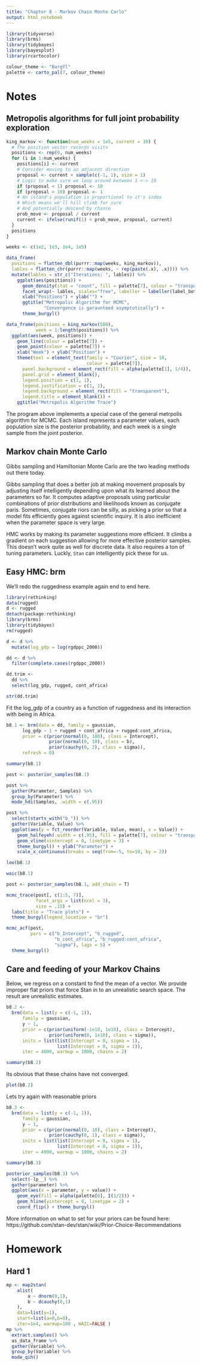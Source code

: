 ```yaml
---
title: "Chapter 8 - Markov Chain Monte Carlo"
output: html_notebook
---
```


```r
library(tidyverse)
library(brms)
library(tidybayes)
library(bayesplot)
library(rcartocolor)

colour_theme <- "BurgYl"
palette <- carto_pal(7, colour_theme)
```


# Notes

## Metropolis algorithms for full joint probability exploration

```r
king_markov <- function(num_weeks = 1e5, current = 10) {
  # The position vector records visits
  positions <- rep(0, num_weeks)
  for (i in 1:num_weeks) {
    positions[i] <- current
    # Consider moving to an adjacent direction
    proposal <- current + sample(c(-1, 1), size = 1)
    # Logic to make sure we loop around between 1 <-> 10
    if (proposal < 1) proposal <- 10
    if (proposal > 10) proposal <- 1
    # An island's population is proportional to it's index
    # Which means we'll hill climb for sure
    # And potentially descend by chance
    prob_move <- proposal / current
    current <- ifelse(runif(1) < prob_move, proposal, current)
  }
  positions
}

weeks <- c(1e2, 1e3, 1e4, 1e5)

data_frame(
  positions = flatten_dbl(purrr::map(weeks, king_markov)),
  lables = flatten_chr(purrr::map(weeks, ~ rep(paste(.x), .x)))) %>%
  mutate(lables = str_c("Iterations: ", lables)) %>% 
    ggplot(aes(positions)) +
      geom_density(stat = "count", fill = palette[7], colour = "transparent") +
      facet_wrap(~ lables, scales="free", labeller = labeller(label_both)) +
      xlab("Positions") + ylab("") +
      ggtitle("Metropolic Algorithm for MCMC", 
              "Convergence is garaunteed asymptotically") +
      theme_burgyl()

```

```r
data_frame(positions = king_markov(500),
           week = 1:length(positions)) %>%
  ggplot(aes(week, positions)) +
    geom_line(colour = palette[7]) +
    geom_point(colour = palette[7]) +
    xlab("Week") + ylab("Position") +
    theme(text = element_text(family = "Courier", size = 10, 
                              colour = palette[7]),
      panel.background = element_rect(fill = alpha(palette[1], 1/4)),
      panel.grid = element_blank(),
      legend.position = c(1, 1),
      legend.justification = c(1, 1),
      legend.background = element_rect(fill = "transparent"),
      legend.title = element_blank()) +
    ggtitle("Metropolis Algorithm Trace")
```

The program above implements a special case of the general metrpolis algorithm for MCMC. Each island represents a parameter values, each population size is the posterior probability, and each week is a single sample from the joint posterior. 

## Markov chain Monte Carlo

Gibbs sampling and Hamiltonian Monte Carlo are the two leading methods out there today. 

Gibbs sampling that does a better job at making movement proposals by adjusting itself intelligently depending upon what its learned about the parameters so far. It computes adaptive proposals using particular combinations of prior distributions and likelihoods known as conjugate paris. Sometimes, conjugate riors can be silly, as picking a prior so that a model fits efficiently goes against scientific inquiry. It is also inefficient when the parameter space is very large.

HMC works by making its parameter suggestions more efficient. It climbs a gradient on each suggestion allowing for more effective posterior samples. This doesn't work quite as well for discrete data. It also requires a ton of tuning parameters. Luckly, `Stan` can intelligently pick these for us.

## Easy HMC: brm

We'll redo the ruggedness example again end to end here.

```r
library(rethinking)
data(rugged)
d <- rugged
detach(package:rethinking)
library(brms)
library(tidybayes)
rm(rugged)

d <- d %>%
  mutate(log_gdp = log(rgdppc_2000))

dd <- d %>%
  filter(complete.cases(rgdppc_2000))

dd.trim <-
  dd %>%
  select(log_gdp, rugged, cont_africa)

str(dd.trim)
```

Fit the log_gdp of a country as a function of ruggedness and its interaction with being in Africa.
```r
b8.1 <- brm(data = dd, family = gaussian,
      log_gdp ~ 1 + rugged + cont_africa + rugged:cont_africa,
      prior = c(prior(normal(0, 100), class = Intercept),
                prior(normal(0, 10), class = b),
                prior(cauchy(0, 2), class = sigma)),
      refresh = 0)

summary(b8.1)
```

```r
post <- posterior_samples(b8.1)

post %>% 
  gather(Parameter, Samples) %>% 
  group_by(Parameter) %>% 
  mode_hdi(Samples, .width = c(.95))
```

```r
post %>% 
  select(starts_with("b_")) %>% 
  gather(Variable, Value) %>% 
  ggplot(aes(y = fct_reorder(Variable, Value, mean), x = Value)) +
    geom_halfeyeh(.width = c(.95), fill = palette[7], colour = "transparent") +
    geom_vline(xintercept = 0, linetype = 3) +
    theme_burgyl() + ylab("Parameter") +
    scale_x_continuous(breaks = seq(from=-5, to=10, by = 2))
```

```r
loo(b8.1)
```
```r
waic(b8.1)
```

```r
post <- posterior_samples(b8.1, add_chain = T)

mcmc_trace(post[, c(1:5, 7)],
           facet_args = list(ncol = 3), 
           size = .15) +
  labs(title = "Trace plots") +
  theme_burgyl(legend_location = "br")
```

```r
mcmc_acf(post, 
         pars = c("b_Intercept", "b_rugged", 
                  "b_cont_africa", "b_rugged:cont_africa", 
                  "sigma"), lags = 5) +
  theme_burgyl()
```

## Care and feeding of your Markov Chains

Below, we regress on a constant to find the mean of a vector. We provide improper flat priors that force Stan in to an unrealistic search space. The result are unrealistic estimates. 

```r
b8.2 <- 
  brm(data = list(y = c(-1, 1)),
      family = gaussian,
      y ~ 1,
      prior = c(prior(uniform(-1e10, 1e10), class = Intercept),
                prior(uniform(0, 1e10), class = sigma)),
      inits = list(list(Intercept = 0, sigma = 1),
                   list(Intercept = 0, sigma = 1)),
      iter = 4000, warmup = 1000, chains = 2)

summary(b8.2)
```

Its obvious that these chains have not converged.
```r
plot(b8.2)
```

Lets try again with reasonable priors
```r
b8.3 <-
  brm(data = list(y = c(-1, 1)), 
      family = gaussian,
      y ~ 1,
      prior = c(prior(normal(0, 10), class = Intercept),
                prior(cauchy(0, 1), class = sigma)),
      inits = list(list(Intercept = 0, sigma = 1),
                   list(Intercept = 0, sigma = 1)),
      iter = 4000, warmup = 1000, chains = 2)

summary(b8.3)
```

```r
posterior_samples(b8.3) %>% 
  select(-lp__) %>% 
  gather(parameter) %>% 
  ggplot(aes(x = parameter, y = value)) +
    geom_eye(fill = alpha(palette[6], I(1/2))) +
    geom_hline(yintercept = 0, linetype = 2) +
    coord_flip() + theme_burgyl()
```

More information on what to set for your priors can be found here: https://github.com/stan-dev/stan/wiki/Prior-Choice-Recommendations

# Homework

## Hard 1

```r
mp <- map2stan(
    alist(
        a ~ dnorm(0,1),
        b ~ dcauchy(0,1)
    ),
    data=list(y=1),
    start=list(a=0,b=0),
    iter=1e4, warmup=100 , WAIC=FALSE )
mp %>% 
  extract.samples() %>% 
  as_data_frame %>% 
  gather(Variable) %>% 
  group_by(Variable) %>% 
  mode_qih()
```



